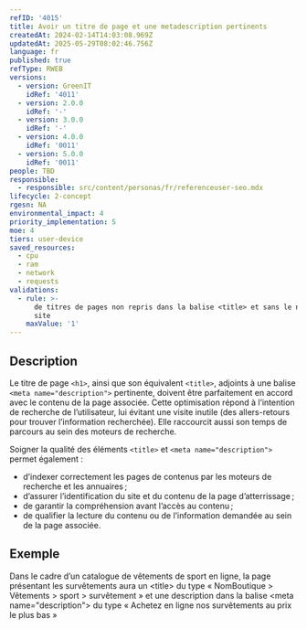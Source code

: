 ```yaml
---
refID: '4015'
title: Avoir un titre de page et une metadescription pertinents
createdAt: 2024-02-14T14:03:08.969Z
updatedAt: 2025-05-29T08:02:46.756Z
language: fr
published: true
refType: RWEB
versions:
  - version: GreenIT
    idRef: '4011'
  - version: 2.0.0
    idRef: '-'
  - version: 3.0.0
    idRef: '-'
  - version: 4.0.0
    idRef: '0011'
  - version: 5.0.0
    idRef: '0011'
people: TBD
responsible:
  - responsible: src/content/personas/fr/referenceuser-seo.mdx
lifecycle: 2-concept
rgesn: NA
environmental_impact: 4
priority_implementation: 5
moe: 4
tiers: user-device
saved_resources:
  - cpu
  - ram
  - network
  - requests
validations:
  - rule: >-
      de titres de pages non repris dans la balise <title> et sans le nom du
      site
    maxValue: '1'
---
```


## Description

Le titre de page `<h1>`, ainsi que son équivalent `<title>`, adjoints à une balise `<meta name="description">` pertinente, doivent être parfaitement en accord avec le contenu de la page associée.
Cette optimisation répond à l’intention de recherche de l’utilisateur, lui évitant une visite inutile (des allers-retours pour trouver l’information recherchée). Elle raccourcit aussi son temps de parcours au sein des moteurs de recherche.

Soigner la qualité des éléments `<title>` et `<meta name="description">` permet également :

* d’indexer correctement les pages de contenus par les moteurs de recherche et les annuaires ;
* d’assurer l’identification du site et du contenu de la page d’atterrissage ;
* de garantir la compréhension avant l’accès au contenu ;
* de qualifier la lecture du contenu ou de l’information demandée au sein de la page associée.

## Exemple

Dans le cadre d’un catalogue de vêtements de sport en ligne, la page présentant les survêtements aura un \<title> du type « NomBoutique > Vêtements > sport > survêtement » et une description dans la balise \<meta name="description"> du type « Achetez en ligne nos survêtements au prix le plus bas »
